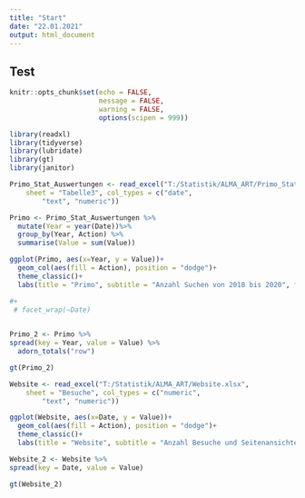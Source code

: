 ---
title: "Start"
date: "22.01.2021"
output: html_document
---

## Test

```{r setup, include=FALSE}
knitr::opts_chunk$set(echo = FALSE,
                      message = FALSE,
                      warning = FALSE,
                      options(scipen = 999))
```

```{r}
library(readxl)
library(tidyverse)
library(lubridate)
library(gt)
library(janitor)
```


```{r}
Primo_Stat_Auswertungen <- read_excel("T:/Statistik/ALMA_ART/Primo_Stat_Auswertungen.xlsx", 
    sheet = "Tabelle3", col_types = c("date", 
        "text", "numeric"))
```

```{r}
Primo <- Primo_Stat_Auswertungen %>%
  mutate(Year = year(Date))%>%
  group_by(Year, Action) %>%
  summarise(Value = sum(Value))
```

```{r}
ggplot(Primo, aes(x=Year, y = Value))+
  geom_col(aes(fill = Action), position = "dodge")+
  theme_classic()+
  labs(title = "Primo", subtitle = "Anzahl Suchen von 2018 bis 2020", fill = "Suchen", y = "", x = "Jahre")

#+
 # facet_wrap(~Date)
  
```

```{r}
Primo_2 <- Primo %>%
spread(key = Year, value = Value) %>%
  adorn_totals("row")
```


```{r}
gt(Primo_2)
```





```{r}
Website <- read_excel("T:/Statistik/ALMA_ART/Website.xlsx", 
    sheet = "Besuche", col_types = c("numeric", 
        "text", "numeric"))
```


```{r}
ggplot(Website, aes(x=Date, y = Value))+
  geom_col(aes(fill = Action), position = "dodge")+
  theme_classic()+
  labs(title = "Website", subtitle = "Anzahl Besuche und Seitenansichten von 2018 bis 2020", fill = "Besuche", y = "", x = "")
```
```{r}
Website_2 <- Website %>%
spread(key = Date, value = Value)
```

```{r}
gt(Website_2)
```
